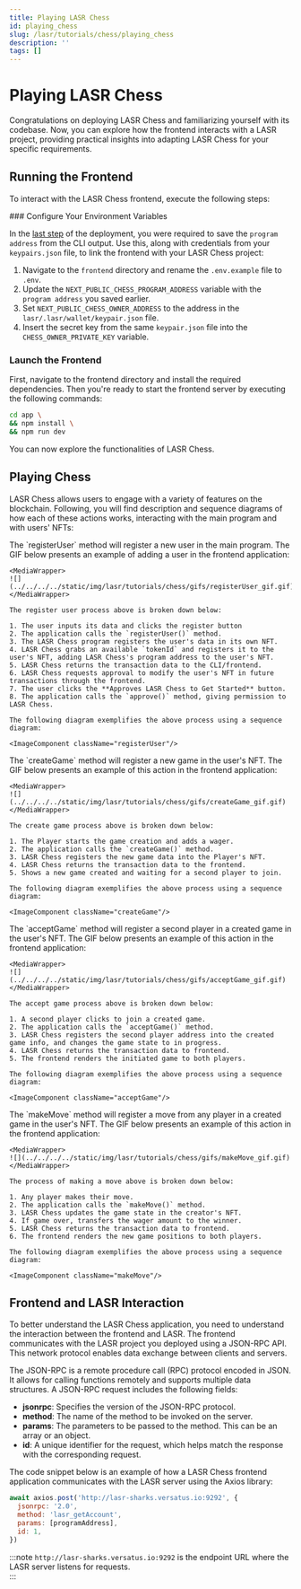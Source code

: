 ```yaml
---
title: Playing LASR Chess
id: playing_chess
slug: /lasr/tutorials/chess/playing_chess
description: ''
tags: []
---
```



# Playing LASR Chess

Congratulations on deploying LASR Chess and familiarizing yourself with its codebase. Now, you can explore how the frontend interacts with a LASR project, providing practical insights into adapting LASR Chess for your specific requirements.

## Running the Frontend

To interact with the LASR Chess frontend, execute the following steps:

<Steps>
### Configure Your Environment Variables

In the [last step](/tutorials/chess/deploy#deploy-lasr-chess) of the deployment, you were required to save the `program address` from the CLI output. Use this, along with credentials from your `keypairs.json` file, to link the frontend with your LASR Chess project:

1. Navigate to the `frontend` directory and rename the `.env.example` file to `.env`.
3. Update the `NEXT_PUBLIC_CHESS_PROGRAM_ADDRESS` variable with the `program address` you saved earlier.
4. Set `NEXT_PUBLIC_CHESS_OWNER_ADDRESS` to the address in the `lasr/.lasr/wallet/keypair.json` file.
5. Insert the secret key from the same `keypair.json` file into the `CHESS_OWNER_PRIVATE_KEY` variable.

### Launch the Frontend

First, navigate to the frontend directory and install the required dependencies. Then you're ready to start the frontend server by executing the following commands:

```sh copy
cd app \
&& npm install \
&& npm run dev
```

You can now explore the functionalities of LASR Chess.
</Steps>

## Playing Chess

LASR Chess allows users to engage with a variety of features on the blockchain. Following, you will find description and sequence diagrams of how each of these actions works, interacting with the main program and with users' NFTs:

<Tabs>

  <TabItem label="Register User" value="Register User">
    The `registerUser` method will register a new user in the main program. The GIF below presents an example of adding a user in the frontend application:

    <MediaWrapper>
    ![](../../../../static/img/lasr/tutorials/chess/gifs/registerUser_gif.gif)
    </MediaWrapper>

    The register user process above is broken down below:

    1. The user inputs its data and clicks the register button
    2. The application calls the `registerUser()` method.
    3. The LASR Chess program registers the user's data in its own NFT.
    4. LASR Chess grabs an available `tokenId` and registers it to the user's NFT, adding LASR Chess's program address to the user's NFT.
    5. LASR Chess returns the transaction data to the CLI/frontend.
    6. LASR Chess requests approval to modify the user's NFT in future transactions through the frontend.
    7. The user clicks the **Approves LASR Chess to Get Started** button.
    8. The application calls the `approve()` method, giving permission to LASR Chess.

    The following diagram exemplifies the above process using a sequence diagram:
    
    <ImageComponent className="registerUser"/>
  </TabItem>

  <TabItem label="Create Game" value="Create Game">
    The `createGame` method will register a new game in the user's NFT. The GIF below presents an example of this action in the frontend application:

    <MediaWrapper>
    ![](../../../../static/img/lasr/tutorials/chess/gifs/createGame_gif.gif)
    </MediaWrapper>

    The create game process above is broken down below:

    1. The Player starts the game creation and adds a wager.
    2. The application calls the `createGame()` method.
    3. LASR Chess registers the new game data into the Player's NFT.
    4. LASR Chess returns the transaction data to the frontend.
    5. Shows a new game created and waiting for a second player to join.

    The following diagram exemplifies the above process using a sequence diagram:
    
    <ImageComponent className="createGame"/>
  </TabItem>

  <TabItem label="Accept Game" value="Accept Game">
    The `acceptGame` method will register a second player in a created game in the user's NFT. The GIF below presents an example of this action in the frontend application:

    <MediaWrapper>
    ![](../../../../static/img/lasr/tutorials/chess/gifs/acceptGame_gif.gif)
    </MediaWrapper>

    The accept game process above is broken down below:

    1. A second player clicks to join a created game.
    2. The application calls the `acceptGame()` method.
    3. LASR Chess registers the second player address into the created game info, and changes the game state to in progress.
    4. LASR Chess returns the transaction data to frontend.
    5. The frontend renders the initiated game to both players.

    The following diagram exemplifies the above process using a sequence diagram:
    
    <ImageComponent className="acceptGame"/>
  </TabItem>

  <TabItem label="Make Move" value="Make Move">
    The `makeMove` method will register a move from any player in a created game in the user's NFT. The GIF below presents an example of this action in the frontend application:

    <MediaWrapper>
    ![](../../../../static/img/lasr/tutorials/chess/gifs/makeMove_gif.gif)
    </MediaWrapper>

    The process of making a move above is broken down below:

    1. Any player makes their move.
    2. The application calls the `makeMove()` method.
    3. LASR Chess updates the game state in the creator's NFT.
    4. If game over, transfers the wager amount to the winner.
    5. LASR Chess returns the transaction data to frontend.
    6. The frontend renders the new game positions to both players.

    The following diagram exemplifies the above process using a sequence diagram:
    
    <ImageComponent className="makeMove"/>
  </TabItem>

</Tabs>

## Frontend and LASR Interaction

To better understand the LASR Chess application, you need to understand the interaction between the frontend and LASR. The frontend communicates with the LASR project you deployed using a JSON-RPC API. This network protocol enables data exchange between clients and servers. 

The JSON-RPC is a remote procedure call (RPC) protocol encoded in JSON. It allows for calling functions remotely and supports multiple data structures. A JSON-RPC request includes the following fields:

- **jsonrpc**: Specifies the version of the JSON-RPC protocol. 
- **method**: The name of the method to be invoked on the server.
- **params**: The parameters to be passed to the method. This can be an array or an object.
- **id**: A unique identifier for the request, which helps match the response with the corresponding request.

The code snippet below is an example of how a LASR Chess frontend application communicates with the LASR server using the Axios library:

```js copy showLineNumbers
await axios.post('http://lasr-sharks.versatus.io:9292', {
  jsonrpc: '2.0',
  method: 'lasr_getAccount',
  params: [programAddress],
  id: 1,
})
```

:::note
`http://lasr-sharks.versatus.io:9292` is the endpoint URL where the LASR server listens for requests.  
:::